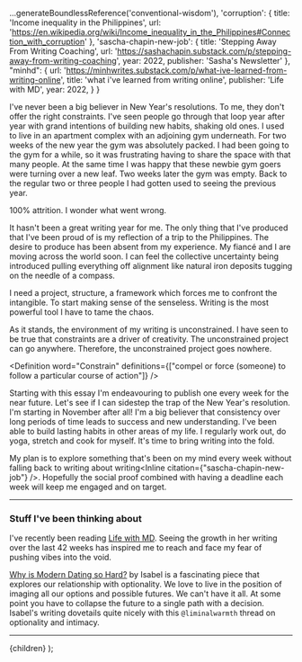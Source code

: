 

  ...generateBoundlessReference('conventional-wisdom'),
  'corruption': {
    title: 'Income inequality in the Philippines',
    url: 'https://en.wikipedia.org/wiki/Income_inequality_in_the_Philippines#Connection_with_corruption'
  },
	'sascha-chapin-new-job': {
		title: 'Stepping Away From Writing Coaching',
		url: 'https://sashachapin.substack.com/p/stepping-away-from-writing-coaching',
		year: 2022,
		publisher: 'Sasha\'s Newsletter'
	},
	"minhd": {
		url: 'https://minhwrites.substack.com/p/what-ive-learned-from-writing-online',
		title: 'what i\'ve learned from writing online',
		publisher: 'Life with MD',
		year: 2022,
	}
}


I've never been a big believer in New Year's resolutions. To me, they don't offer the right constraints.
I've seen people go through that loop year after year with grand intentions of building new habits, shaking old ones.
I used to live in an apartment complex with an adjoining gym underneath.
For two weeks of the new year the gym was absolutely packed.
I had been going to the gym for a while, so it was frustrating having to share the space with that many people.
At the same time I was happy that these newbie gym goers were turning over a new leaf.
Two weeks later the gym was empty. Back to the regular two or three people I had gotten used to seeing the previous year.

100% attrition.
I wonder what went wrong.

It hasn't been a great writing year for me.
The only thing that I've produced that I've been proud of is my reflection of a trip to the Philippines<Inline citation="conventional-wisdom" />.
The desire to produce has been absent from my experience.
My fiancé and I are moving across the world soon.
I can feel the collective uncertainty being introduced pulling everything off alignment like natural iron deposits tugging on the needle of a compass.

I need a project, structure, a framework which forces me to confront the intangible.
To start making sense of the senseless.
Writing is the most powerful tool I have to tame the chaos.

<BlogImage src={cosmicEgg} caption="The Cosmic Egg - MidJourney V4" />

As it stands, the environment of my writing is unconstrained.
I have seen to be true that constraints are a driver of creativity.
The unconstrained project can go anywhere. Therefore, the unconstrained project goes nowhere.

<Definition word="Constrain" definitions={["compel or force (someone) to follow a particular course of action"]} />

Starting with this essay I'm endeavouring to publish one every week for the near future.
Let's see if I can sidestep the trap of the New Year's resolution.
I'm starting in November after all!
I'm a big believer that consistency over long periods of time leads to success and new understanding.
I've been able to build lasting habits in other areas of my life.
I regularly work out, do yoga, stretch and cook for myself.
It's time to bring writing into the fold.

My plan is to explore something that's been on my mind every week without falling back to writing about writing<Inline citation={"sascha-chapin-new-job"} />.
Hopefully the social proof combined with having a deadline each week will keep me engaged and on target.

---

### Stuff I've been thinking about
I've recently been reading [Life with MD](https://minhwrites.substack.com/).
Seeing the growth in her writing over the last 42 weeks<Inline citation="minhd" /> has inspired me to reach and face my fear of pushing vibes into the void.

[Why is Modern Dating so Hard?](https://mindmine.substack.com/p/why-is-modern-dating-so-hard) by Isabel is a fascinating piece that explores our relationship with optionality.
We love to live in the position of imaging all our options and possible futures.
We can't have it all.
At some point you have to collapse the future to a single path with a decision.
Isabel's writing dovetails quite nicely with this `@liminalwarmth` thread on optionality and intimacy.

<Tweet tweetId="1592542553668481025" />



---

  <ReferenceProvider value={meta.id}>
    <Layout meta={meta}>
      <References references={references} />
      {children}
    </Layout>
  </ReferenceProvider>
);
